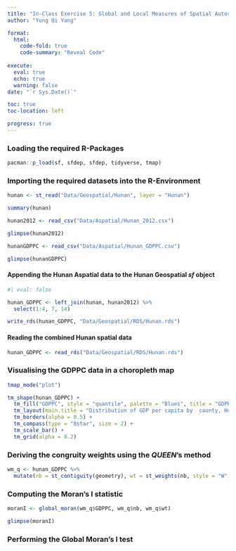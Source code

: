```yaml
---
title: "In-Class Exercise 5: Global and Local Measures of Spatial Autocorrelation using sfDep methods"
author: "Yung Qi Yang"

format: 
  html:
    code-fold: true
    code-summary: "Reveal Code"
    
execute: 
  eval: true
  echo: true
  warning: false
date: "`r Sys.Date()`"

toc: true
toc-location: left

progress: true
---
```


### Loading the required R-Packages

```r

pacman::p_load(sf, sfdep, sfdep, tidyverse, tmap)

```

### Importing the required datasets into the R-Environment

```r

hunan <- st_read("Data/Geospatial/Hunan", layer = "Hunan")

summary(hunan)

hunan2012 <- read_csv("Data/Aspatial/Hunan_2012.csv")

glimpse(hunan2012)

hunanGDPPC <- read_csv("Data/Aspatial/Hunan_GDPPC.csv")

glimpse(hunanGDPPC)

```

#### Appending the Hunan Aspatial data to the Hunan Geospatial *sf* object

```r
#| eval: false

hunan_GDPPC <- left_join(hunan, hunan2012) %>% 
  select(1:4, 7, 14)

write_rds(hunan_GDPPC, "Data/Geospatial/RDS/Hunan.rds")

```

#### Reading the combined Hunan spatial data

```r

hunan_GDPPC <- read_rds("Data/Geospatial/RDS/Hunan.rds")

```

### Visualising the GDPPC data in a choropleth map

```r

tmap_mode("plot")

tm_shape(hunan_GDPPC) +
  tm_fill("GDPPC", style = "quantile", palette = "Blues", title = "GDPPC") +
  tm_layout(main.title = "Distribution of GDP per capita by  county, Hunan province", main.title.position = "center", main.title.size = 1.2, legend.height = 0.45, legend.width = 0.35, frame = TRUE) +
  tm_borders(alpha = 0.5) +
  tm_compass(type = "8star", size = 2) +
  tm_scale_bar() +
  tm_grid(alpha = 0.2)

```

### Deriving the congruity weights using the ***QUEEN***'s method

```r

wm_q <- hunan_GDPPC %>% 
  mutate(nb = st_contiguity(geometry), wt = st_weights(nb, style = "W"), .before = 1)

```

### Computing the Moran's I statistic

```r

moranI <- global_moran(wm_q$GDPPC, wm_q$nb, wm_q$wt)

glimpse(moranI)

```

### Performing the Global Moran's I test

```r



```


